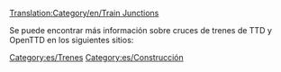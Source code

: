 [[Translation:Category/en/Train Junctions]]

Se puede encontrar más información sobre cruces de trenes de TTD y OpenTTD en los siguientes sitios:
{{es/Enlaces/Cruces de ferrocarril}}

[[Category:es/Trenes]]
[[Category:es/Construcción]]